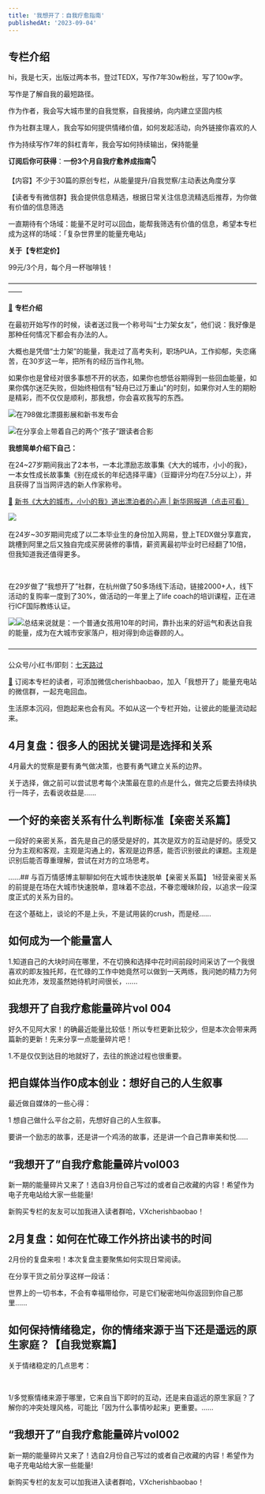 ```yaml
---
title: '我想开了：自我疗愈指南'
publishedAt: '2023-09-04'
---
```


## 专栏介绍

hi，我是七天，出版过两本书，登过TEDX，写作7年30w粉丝，写了100w字。

写作是了解自我的最短路径。

作为作者，我会写大城市里的自我觉察，自我接纳，向内建立坚固内核

作为社群主理人，我会写如何提供情绪价值，如何发起活动，向外链接你喜欢的人

作为持续写作7年的斜杠青年，我会写如何持续输出，保持能量

**订阅后你可获得**：**一份3个月自我疗愈养成指南👇**

【内容】不少于30篇的原创专栏，从能量提升/自我觉察/主动表达角度分享

【读者专有微信群】我会提供信息精选，根据日常关注信息流精选后推荐，为你做有价值的信息筛选

一直期待有个场域：能量不足时可以回血，能帮我筛选有价值的信息，希望本专栏成为这样的场域：「复杂世界里的能量充电站」

**关于【专栏定价】**

99元/3个月，每个月一杯咖啡钱！

——————————————————————————————————————

[🌟](https://xiaobot.net/post/71cc2450-7a8a-48a7-9784-22559d9b69a0) **专栏介绍**

在最初开始写作的时候，读者送过我一个称号叫“士力架女友”，他们说：我好像是那种任何情况下都会有办法的人。

大概也是凭借“士力架”的能量，我走过了高考失利，职场PUA，工作抑郁，失恋痛苦，在30岁这一年，把所有的经历当作礼物。

如果你也是曾经对很多事想不开的状态，如果你也想低谷期得到一些回血能量，如果你偶尔迷茫失败，但始终相信有"轻舟已过万重山"的时刻，如果你对人生的期盼是精彩，而不仅仅是顺利，那我想，你会喜欢我写的东西。

![](https://static.xiaobot.net/file/2023-09-04/44358/18390b614b4ca21e2b75c759036e1a14.jpeg)在798做北漂摄影展和新书发布会

![](https://static.xiaobot.net/file/2023-09-04/44358/9c1044897df44d654282c7d153a6827e.jpeg)在分享会上带着自己的两个“孩子”跟读者合影

**我想简单介绍下自己：**

在24~27岁期间我出了2本书，一本北漂励志故事集《大大的城市，小小的我》，一本女性成长故事集《别在成长的年纪选择平庸》（豆瓣评分均在7.5分以上），并且获得了当当网评选的新人作家称号。

[🌟](https://xiaobot.net/post/71cc2450-7a8a-48a7-9784-22559d9b69a0) [新书《大大的城市，小小的我》道出漂泊者的心声 | 新华网报道（点击可看）](http://big5.xinhuanet.com/gate/big5/m.xinhuanet.com/book/2018-10/15/c_129971461.htm)

![](https://static.xiaobot.net/file/2023-09-04/44358/24fc42d379c4fe4d6a9609d1c63e6029.png) 

在24岁~30岁期间完成了以二本毕业生的身份加入网易，登上TEDX做分享嘉宾，跳槽到阿里之后又独自完成买房装修的事情，薪资离最初毕业时已经翻了10倍，但我知道我还值得更多。

 

在29岁做了“我想开了”社群，在杭州做了50多场线下活动，链接2000+人，线下活动的复购率一度到了30%，做活动的一年里上了life coach的培训课程，正在进行ICF国际教练认证。

![](https://static.xiaobot.net/file/2023-09-04/44358/a80903893e1f32ca12a3ab9f22489d45.jpeg)![](https://static.xiaobot.net/file/2023-09-04/44358/ff775ea7d34bcacc3be34be8772bc4f9.jpeg)总结来说就是：一个普通女孩用10年的时间，靠扑出来的好运气和表达自我的能量，成为在大城市安家落户，相对得到命运眷顾的人。

————————————————————————————————————

公众号/小红书/即刻：[七天路过](https://web.okjike.com/me)

[🌟](https://xiaobot.net/post/71cc2450-7a8a-48a7-9784-22559d9b69a0) 订阅本专栏的读者，可添加微信cherishbaobao，加入「我想开了」能量充电站的微信群，一起充电回血。

生活原本沉闷，但跑起来也会有风。不如从这一个专栏开始，让彼此的能量流动起来。



## 4月复盘：很多人的困扰关键词是选择和关系
4月最大的觉察是要有勇气做决策，也要有勇气建立关系的边界。

关于选择，做之前可以尝试思考每个决策最在意的点是什么，做完之后要去持续执行一阵子，去看说收益是......

## 一个好的亲密关系有什么判断标准【亲密关系篇】
一段好的亲密关系，首先是自己的感受是好的，其次是双方的互动是好的。感受又分为主观和客观，主观是沟通上的，客观是边界感，能否识别彼此的课题。主观是识别后能否尊重理解，尝试在对方的立场思考。

......## 与百万情感博主聊聊如何在大城市快速脱单【亲密关系篇】
1经营亲密关系的前提是在场在大城市快速脱单，意味着不恋战，不眷恋暧昧阶段，以追求一段深度正式的关系为目的。

在这个基础上，谈论的不是上头，不是试用装的crush，而是经......

## 如何成为一个能量富人
1.知道自己的大块时间在哪里，不在切换和选择中花时间前段时间采访了一个我很喜欢的即友独托邦，在忙碌的工作中她竟然可以做到一天两练，我问她的精力为何如此充沛，发现虽然她待机时间很长，......

## 我想开了自我疗愈能量碎片vol 004
好久不见阿大家！的确最近能量比较低！所以专栏更新比较少，但是本次会带来两篇新的更新！先来分享一点能量碎片吧！

1.不是仅仅到达目的地就好了，去往的旅途过程也很重要。

## 把自媒体当作0成本创业：想好自己的人生叙事
最近做自媒体的一些心得：

1 想自己做什么平台之前，先想好自己的人生叙事。

要讲一个励志的故事，还是讲一个鸡汤的故事，还是讲一个自己靠审美和悦......

## “我想开了”自我疗愈能量碎片vol003
新一期的能量碎片又来了！选自3月份自己写过的或者自己收藏的内容！希望作为电子充电站给大家一些能量!

新购买专栏的友友可以加我进入读者群哈，VXcherishbaobao！

## 2月复盘：如何在忙碌工作外挤出读书的时间
2月份的复盘来啦！本次复盘主要聚焦如何实现日常阅读。

在分享干货之前分享这样一段话：

世界上的一切书本，不会有幸福带给你，可是它们秘密地叫你返回到你自己那里......

## 如何保持情绪稳定，你的情绪来源于当下还是遥远的原生家庭？【自我觉察篇】
关于情绪稳定的几点思考：

 

1/多觉察情绪来源于哪里，它来自当下即时的互动，还是来自遥远的原生家庭？了解你的冲突处理风格，可能比「因为什么事情吵起来」更重要。......

## “我想开了”自我疗愈能量碎片vol002
新一期的能量碎片又来了！选自2月份自己写过的或者自己收藏的内容！希望作为电子充电站给大家一些能量!

新购买专栏的友友可以加我进入读者群哈，VXcherishbaobao！

